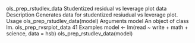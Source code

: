 ols_prep_rstudlev_data
Studentized residual vs leverage plot data
Description
Generates data for studentized resiudual vs leverage plot.
Usage
ols_prep_rstudlev_data(model)
Arguments
model An object of class lm.
ols_prep_rvsrplot_data 41
Examples
model <- lm(read ~ write + math + science, data = hsb)
ols_prep_rstudlev_data(model)
